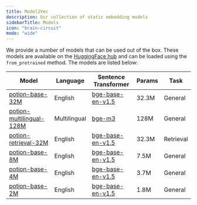 ```yaml
---
title: Model2Vec
description: Our collection of static embedding models
sidebarTitle: Models
icon: "brain-circuit"
mode: "wide"
---
```




We provide a number of models that can be used out of the box. These models are available on the [HuggingFace hub](https://huggingface.co/collections/minishlab/model2vec-base-models-66fd9dd9b7c3b3c0f25ca90e) and can be loaded using the `from_pretrained` method. The models are listed below:



| Model                                                                 | Language    | Sentence Transformer                                            | Params  | Task      |
|-----------------------------------------------------------------------|------------|-----------------------------------------------------------------|---------|-----------|
| [potion-base-32M](https://huggingface.co/minishlab/potion-base-32M)   | English    | [bge-base-en-v1.5](https://huggingface.co/BAAI/bge-base-en-v1.5) | 32.3M   | General   |
| [potion-multilingual-128M](https://huggingface.co/minishlab/potion-multilingual-128M) | Multilingual | [bge-m3](https://huggingface.co/BAAI/bge-m3)      | 128M    | General   |
| [potion-retrieval-32M](https://huggingface.co/minishlab/potion-retrieval-32M) | English    | [bge-base-en-v1.5](https://huggingface.co/BAAI/bge-base-en-v1.5) | 32.3M   | Retrieval |
| [potion-base-8M](https://huggingface.co/minishlab/potion-base-8M)     | English    | [bge-base-en-v1.5](https://huggingface.co/BAAI/bge-base-en-v1.5) | 7.5M    | General   |
| [potion-base-4M](https://huggingface.co/minishlab/potion-base-4M)     | English    | [bge-base-en-v1.5](https://huggingface.co/BAAI/bge-base-en-v1.5) | 3.7M    | General   |
| [potion-base-2M](https://huggingface.co/minishlab/potion-base-2M)     | English    | [bge-base-en-v1.5](https://huggingface.co/BAAI/bge-base-en-v1.5) | 1.8M    | General   |

